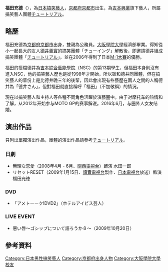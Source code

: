 {{blpsources|time=2018-12-18T02:36:14+00:00}}

{{藝人
| 姓名 = 福田充德
| 類型 = 男藝人
| 圖片 = 
| 圖片簡介 = 福田充德
| 國籍 = {{JPN}}
| 出生日期 ={{birth_date_and_age|1975|8|11}}
| 出生地點 = {{JPN}}[[京都府|京都府]][[京都市|京都市]]
| 職業 = [[搞笑藝人|搞笑藝人]]
| 經紀公司 = [[吉本興業|吉本興業]]
| 母校 = [[大阪學院大學|大阪學院大學]]經濟部畢業
| 相關團體 = [[チュートリアル|チュートリアル]]
}}

'''福田充德'''（{{bd|1975年|8月11日|catIdx=Fukuda Mitsunori}}），為[[日本|日本]][[搞笑藝人|搞笑藝人]]，[[京都府|京都府]][[京都市|京都市]]出生，為[[吉本興業|吉本興業]]旗下藝人，所屬搞笑藝人團體[[チュートリアル|チュートリアル]]。

==略歷==
福田充德為[[京都府|京都府]][[京都市|京都市]]出身，雙親為公務員。[[大阪學院大學|大阪學院大學]]經濟部畢業。得知從小一起長大的友人[[德井義實|德井義實]]的搞笑團體「チューイング」解散後，即邀請德井組成搞笑團體「[[チュートリアル|チュートリアル]]」，並在2006年得到了日本[[M-1大賽|M-1大賽]]的優勝。

福田的搭檔德井為[[吉本綜合藝能學院|吉本綜合藝能學院]]（NSC）的第13期學生，但福田本身則沒有進入NSC，他的搞笑藝人歷也是從1998年才開始，所以雖和德井同團體，但在搞笑藝人的輩份上是比德井晚三年的後輩，因此會出現有些藝歷在兩人之間的人稱德井為「德井さん」，但對福田就直接稱呼「福田」（不加敬稱）的情況。

現在以搞笑藝人和主持人等各種不同角色活躍於演藝圈中。由于对摩托车的热情和了解，从2012年开始参与MOTO GP的赛事解说。2016年6月，与圈外人女友结婚。

== 演出作品 ==
只列出單獨演出作品，團體的演出作品請參考[[チュートリアル|チュートリアル]]。

=== 日劇 ===
*無理な恋愛（2008年4月 - 6月、[[關西電視台|關西電視台]]）飾演 水田一郎
*リセットRESET（2009年1月15日、[[讀賣電視台|讀賣電視台]]製作．[[日本電視台|日本電視台]]放送）飾演 福田充徳

=== DVD ===
*「アメトーーク!DVD2」（ホテルアイビス芸人）

=== LIVE EVENT ===
*悪い唇～ゴシップについて語ろうか８～（2009年10月20日）

==參考資料==
{{reflist}}

{{DEFAULTSORT:Fukuda Mitsunori}}
[[Category:日本男性搞笑藝人|Category:日本男性搞笑藝人]]
[[Category:京都府出身人物|Category:京都府出身人物]]
[[Category:大阪學院大學校友|Category:大阪學院大學校友]]